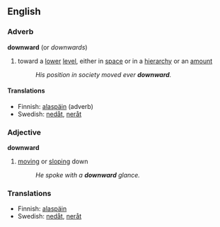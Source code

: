 ==English==
===Adverb===
'''downward'''  (or ''downwards'')
# toward a [[lower]] [[level]], either in [[space]] or in a [[hierarchy]] or an [[amount]]
#:''His position in society moved ever '''downward'''.''
====Translations====
*Finnish: [[alaspäin]] (adverb)
*Swedish: [[nedåt]], [[neråt]]

===Adjective===
'''downward'''
# [[moving]] or [[sloping]] down
#:''He spoke with a '''downward''' glance.''
===Translations===
*Finnish: [[alaspäin]]
*Swedish: [[nedåt]], [[neråt]]